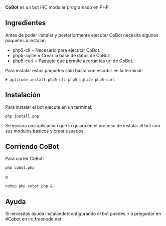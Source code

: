'''CoBot''' es un bot IRC modular programado en PHP. <br>

==Ingredientes==
Antes de poder instalar y posteriormente ejecutar CoBot necesita algunos paquetes a instalar:
* php5-cli = Necesario para ejecutar CoBot.
* php5-sqlite = Crear la base de datos de CoBot.
* php5-curl = Paquete que permite acortar las url de CoBot.

Para instalar estos paquetes solo basta con escribir en la terminal:
 # aptitude install php5-cli php5-sqlite php5-curl

==Instalación==
Para instalar el bot ejecute en un terminal:

 php install.php

Se iniciara una aplicacion que lo guiara en el proceso de instalar el bot con sus modulos basicos y crear usuarios.

==Corriendo CoBot==

Para correr CoBot:

 php cobot.php

o

 nohup php cobot.php &

==Ayuda==
Si necesitas ayuda instalando/configurando el bot puedes ir a preguntar en #Cobot en irc.freenode.net
